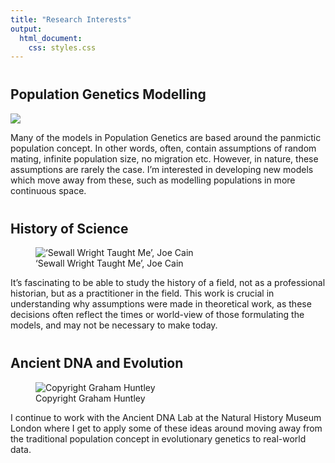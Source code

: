 ```yaml
---
title: "Research Interests"
output: 
  html_document:
    css: styles.css
---
```

<div style="margin-top: 40px;"></div>
## Population Genetics Modelling

![](Images/plot.jpg){.in-text-image}

Many of the models in Population Genetics are based around the panmictic population concept. In other words, often, contain assumptions of random mating, infinite population size, no migration etc. However, in nature, these assumptions are rarely the case. I'm interested in developing new models which move away from these, such as modelling populations in more continuous space.


<!-- Add some space between sections -->
<div style="margin-top: 40px;"></div>

## History of Science

!['Sewall Wright Taught Me', Joe Cain](Images/Screenshot 2024-08-03 at 00.22.08.jpg){.in-text-image}

It's fascinating to be able to study the history of a field, not as a professional historian, but as a practitioner in the field. This work is crucial in understanding why assumptions were made in theoretical work, as these decisions often reflect the times or world-view of those formulating the models, and may not be necessary to make today.


<!-- Add some space between sections -->
<div style="margin-top: 40px;"></div>

## Ancient DNA and Evolution

![Copyright Graham Huntley](Images/ancestors-copyright-Graham-Huntley-2.jpg){.in-text-image}

I continue to work with the Ancient DNA Lab at the Natural History Museum London where I get to apply some of these ideas around moving away from the traditional population concept in evolutionary genetics to real-world data.

<!-- Add some space between sections -->
<div style="margin-top: 40px;"></div>

